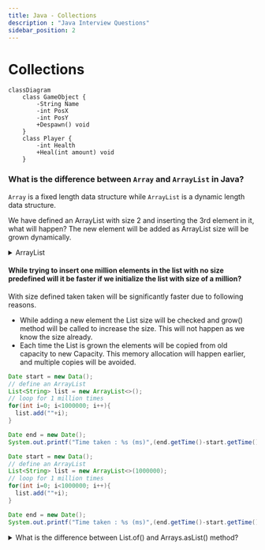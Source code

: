 ```yaml
---
title: Java - Collections
description : "Java Interview Questions"
sidebar_position: 2
---
```


# Collections
```mermaid
classDiagram
    class GameObject {
        -String Name
        -int PosX
        -int PosY
        +Despawn() void
    }
    class Player {
        -int Health
        +Heal(int amount) void
    }
```


### What is the difference between `Array` and `ArrayList` in Java?
`Array` is a fixed length data structure while `ArrayList` is a dynamic length data structure.

We have defined an ArrayList with size 2 and inserting the 3rd element in it, what will happen? The new element will be added as ArrayList size will be grown dynamically. 

<details>
<summary>ArrayList</summary>
```java title="ArrayList"
List<String> list = new ArrayList<>(2);
System.out.println(list.size()); // 0
list.add("Amit");
list.add("Prashant");
list.add("Suresh");
System.out.println(list.size()); // 3
```
</details>

#### While trying to insert one million elements in the list with no size predefined will it be faster if we initialize the list with size of a million?
With size defined taken taken will be significantly faster due to following reasons.
- While adding a new element the List size will be checked and grow() method will be called to increase the size. This will not happen as we know the size already. 
- Each time the List is grown the elements will be copied from old capacity to new Capacity. This memory allocation will happen earlier, and multiple copies will be avoided.
<Tabs>
<TabItem value="Without Size">

```java
Date start = new Data();
// define an ArrayList
List<String> list = new ArrayList<>();
// loop for 1 million times
for(int i=0; i<1000000; i++){
  list.add(""+i);
}

Date end = new Date();
System.out.printf("Time taken : %s (ms)",(end.getTime()-start.getTime()));

```
</TabItem>
<TabItem value="With Size">

```java
Date start = new Data();
// define an ArrayList
List<String> list = new ArrayList<>(1000000);
// loop for 1 million times
for(int i=0; i<1000000; i++){
  list.add(""+i);
}

Date end = new Date();
System.out.printf("Time taken : %s (ms)",(end.getTime()-start.getTime()));

```
</TabItem>
</Tabs>

<details> 
<summary>What is the difference between List.of() and Arrays.asList() method?</summary>
```java title="List.of() vs Arrays.asList()"
// returns immutable list
// allows null values
// throws UnsupportedOperationException
List<Integer> list = List.of("Amit","Prashant","Suresh"); 
list.add("Ramesh");

// returns modifiable list
// allows null values
List<Integer> list = Arrays.asList("Amit","Prashant","Suresh");
list.add("Ramesh");

```
:::note
We can wrap the `new LinkedList(Arrays.asList())` to get the modifiable collection.
::::
</details>

#### What are different kinds of `List` in Java?

<Tabs>
<TabItem value="ArrayList">
`ArrayList` is a dynamic length data structure.
- Unordered: Elements are not stored in any particular order.
- Fast access: Offers constant-time access to elements by index (O(1)).
- Dynamic resizing: Automatically grows as needed.
- Best for: General-purpose lists where order doesn't matter, frequent random access, and adding/removing elements at the end.
</TabItem>
<TabItem value="LinkedList">
`LinkedList` is a doubly linked list data structure.
- Ordered: Elements are stored in a sequential order.
- Fast insertions and deletions: Excels at adding/removing elements anywhere in the list (O(1) for additions/removals at the beginning or end).
- Less efficient random access: Accessing elements by index is slower (O(n)).
- Best for: Lists where order matters, frequent insertions/deletions in the middle, and iterating through elements sequentially.
</TabItem>
<TabItem value="Stack">
`Stack` is a last-in, first-out (LIFO) data structure.
- Last-in, first-out (LIFO) data structure: Elements are added and removed from the top.
- Use cases: Implementing undo/redo functionality, parsing expressions, backtracking algorithms.
</TabItem>
<TabItem value="PriorityQueue">
`PriorityQueue` is a priority-based queue data structure.
- Orders elements based on their priority: The element with the highest priority is always at the head.
- Use cases: Scheduling tasks, managing priority-based events, implementing heap data structures.
</TabItem>
<TabItem value="Choosing the right List">
- Order: If order matters, use LinkedList or PriorityQueue.
- Random access: If frequent random access is needed, use ArrayList.
- Insertions/deletions: If frequent insertions/deletions in the middle are required, use LinkedList.
- Thread safety: If thread safety is essential, use Vector or synchronize access to ArrayList/LinkedList.
- Specialized operations: For specific operations like LIFO or priority-based access, use Stack or PriorityQueue.

</TabItem>
</Tabs>


### What will be the output of the below Code?
```java
List<String> list = new ArrayList<>();
list.add("amit");
list.add("prashant");
list.add("suresh");

for(String s: list){
  // delete if Amit
  if(s.equals("Amit")) list.remove(s);
}

```

<details>
<summary>Answer </summary>
```java title="Iterator"
Iterator iterator = list.iterator();
while(iterator.hasNext()){
  String s = (String) iterator.next();
  // delete if Amit
  if(s.equals("Amit")) list.remove(s);
}

```
It will give the `ConcurrentModificationException`, to save memory Java creates a subList as viewed on the original list.
</details> 
----

### What is Hashing and how it is implemented in Java?
`Hashing` is like a fingerprinting technique for data. It takes any piece of information, like a text document, a password, or even a whole file, and transforms it into a unique code called a "hash." Think of it like taking a complex recipe and turning it into a short grocery list – the list is much easier to manage and compare, but it still contains all the essential information.

Hashing has a ton of applications, here are a few key ones:

<details>
<summary>Verifying data integrity:</summary>
-  Imagine downloading a large file. How do you know it wasn't corrupted during download? You can compare its hash to the original one – if they match, the file is good to go!
</details>
<details>
<summary>Securing passwords:</summary>
- Instead of storing your actual password, websites store its hash. When you log in, they hash your entered password and compare it to the stored hash. If they match, you're in! This way, even if hackers steal the database, they can't get your actual passwords.
</details>
<details>
<summary>Finding duplicates:</summary>
-  Need to quickly weed out identical files in a massive collection? Hashing can do that in a flash. Just compare the hashes, and you'll instantly know which ones are copies.
- Speeding up searches: Hash tables, which use hashing to store and retrieve data, are incredibly fast. This makes them ideal for applications like databases and search engines.
</details>

#### How `Hashing` is implemented in Java?
`Hashing` is implemented in Java using `hashCode()` and `equals()` methods. `hashCode()` method returns an integer value and `equals()` method returns a boolean value. 

<Tabs>
<TabItem value="Hash Functions">
Purpose: To map data of any size to a fixed-length integer value, called a hash code.

**Characteristics**:
- Deterministic: Same input always produces the same hash code.
Efficient to compute.
- Uniform distribution: Ideally, hash codes should be evenly distributed across the possible range of values.

Common Java hash functions:
- **hashCode() method:** Inherited by all Java objects.
- **String.hashCode():** Specifically for strings.
</TabItem>
<TabItem value="Hash Code">
`Hashing` is a technique to convert a range of key values into a range of indexes of an array. We're going to use the remainder operator `%` to get a range of key values. 
- Represent: The output of a hash function, typically an integer.
- Usage: Serve as indices within hash tables to efficiently store and retrieve data.
```java
int[] arr = new int[10];
int key = 10;
int index = key % arr.length;
```
</TabItem>
<TabItem value="Hash Table">
- Data structure: Utilizes hashing for fast storage and retrieval of key-value pairs.
- Key classes:
  - **HashMap**: Unordered collection of key-value pairs.
  - **HashSet**: Set implementation using a hash table.
  - **Hashtable**: Older, thread-safe version of HashMap.
</TabItem>
<TabItem value="Collision Handling">
- Problem: Different keys can produce the same hash code (collision).
- Resolution: Java primarily uses separate chaining:
Each hash table bucket holds a linked list of entries with the same hash code.
Allows multiple values to be stored at the same index.
</TabItem>
</Tabs>


:::note Default `hashCode()`: 
Typically returns a value based on the object's memory address.
Reason: It's a unique identifier for each object instance, ensuring different objects usually have different hash codes.
::::

:::warning Not encryption
 `Hashing` is a one-way process; original data cannot be recovered from the hash code.
::::

#### What is the difference between `HashMap` and `HashTable` in Java?
<Tabs>
<TabItem value="HashMap">
`HashMap` is a key-value pair data structure.
- `HashMap` is not synchronized while `HashTable` is synchronized.
- `HashMap` allows one null key and multiple null values while `HashTable` does not allow null key or value.
</TabItem>
<TabItem value="HashTable">
`HashTable` is a key-value pair data structure.
- `HashTable` is synchronized while `HashMap` is not synchronized.
- `HashTable` does not allow null key or value while `HashMap` allows one null key and multiple null values.
</TabItem>
</Tabs>

#### What is the difference between `HashMap` and `HashSet` in Java? 
- `HashMap` is a key-value pair while `HashSet` is a set of unique values.
- `HashMap` allows one null key and multiple null values while `HashSet` does not allow null values.



----


### What are different kinds of `Maps` in Java?
`Map Interface`: Represents a collection of key-value pairs, where each key is unique.
Provides methods for storing, retrieving, and managing these pairs.
<Tabs>
<TabItem value="HashMap">
`HashMap` is a key-value pair data structure. It is not synchronized and allows one null key and multiple null values.
- Most common and versatile implementation.
- Unordered: Doesn't maintain any particular order of elements.
- Fast performance: Average constant-time operations for basic operations.
- Internal structure: Uses a hash table for efficient storage and retrieval.
- Allows null keys and values.
</TabItem>
<TabItem value="TreeMap">
`TreeMap` is a key-value pair data structure. It is sorted and does not allow null key or value.
- Sorted: Maintains keys in ascending order based on their natural ordering or a custom comparator.
- Internal structure: Uses a red-black tree for efficient sorting and retrieval.
- Slightly slower than HashMap for basic operations: Logarithmic time complexity.
- Doesn't allow null keys.
</TabItem>
<TabItem value="LinkedHashMap">
`LinkedHashMap` is a key-value pair data structure. It is ordered and does not allow null key or value.
- Combines features of HashMap and LinkedHashMap:
- Order: Preserves insertion order of elements.
- Performance: Similar to HashMap for basic operations.
- Internal structure: Uses a hash table and a linked list.
- Allows null keys and values.
</TabItem>
<TabItem value="EnumMap">
`EnumMap` is a key-value pair data structure. It is ordered and does not allow null key or value.
- Specialized implementation for maps with enum keys: Very efficient.
- Internal structure: Optimized for enum keys.
</TabItem>
<TabItem value="Choosing the right Map">
- HashMap: General-purpose, fast, doesn't require ordering.
- TreeMap: When key ordering is essential.
- LinkedHashMap: When insertion order needs to be preserved.
- Hashtable: Thread safety is a primary concern, but performance is less critical.
- EnumMap: Working with maps of enum keys.
</TabItem>
</Tabs>


<Tabs>
<TabItem value="String">
StringBuffer is mutable and high performant for modifying String.
</TabItem>
<TabItem value="StringBuilder">
StringBuffer is mutable and high performant for modifying String.
</TabItem>
</Tabs>
